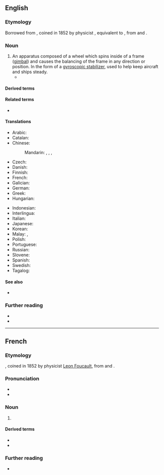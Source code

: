 ==English==

===Etymology===
Borrowed from {{bor|en|fr|gyroscope}}, coined in 1852 by physicist {{w|Leon Foucault}}, equivalent to {{confix|en|gyro|scope}}, from {{der|en|grc|γῦρος||circle}} and {{m|grc|σκοπός||watcher}}.

===Noun===
{{en-noun}}

# An apparatus composed of a wheel which spins inside of a frame ([[gimbal]]) and causes the balancing of the frame in any direction or position. In the form of a [[gyroscopic stabilizer]], used to help keep aircraft and ships steady.
#* {{quote-journal|en|date=2022 March 23|title=Network News: Hitachi on-train track monitoring trial expands to Scottish routes|journal=RAIL|issue=953|page=13|text=Working with NR, ScotRail and Porterbrook, Perpetuum has fitted sensors with '''gyroscopes''' and accelerometers to trains that are already in passenger service.}}

====Derived terms====
{{der3|en|gyro|gyrocompass|gyroscopic|gyroscopic stabilizer|lasergyro}}

====Related terms====
* {{l|en|gyroscopy}}

====Translations====
{{trans-top|apparatus}}
* Arabic: {{t|ar|جَيْرُوسْكُوب}}
* Catalan: {{t|ca|giroscopi|m}}
* Chinese:
*: Mandarin: {{t+|cmn|陀螺儀|sc=Hani}}, {{t+|cmn|陀螺仪|tr=tuóluóyí|sc=Hani}}, {{t+|cmn|迴轉儀|sc=Hani}}, {{t+|cmn|回转仪|tr=huízhuǎnyí|sc=Hani}}
* Czech: {{t+|cs|gyroskop|m}}
* Danish: {{t|da|gyroskop|c}}
* Finnish: {{t+|fi|gyroskooppi}}
* French: {{t+|fr|gyroscope|m}}
* Galician: {{t|gl|xiroscopio|m}}
* German: {{t+|de|Gyroskop|n}}
* Greek: {{t+|el|γυροσκόπιο|n}}
* Hungarian: {{t+|hu|giroszkóp}}
{{trans-mid}}
* Indonesian: {{t+|id|giroskop}}
* Interlingua: {{t|ia|gyroscopio}}
* Italian: {{t+|it|giroscopio|m}}
* Japanese: {{t|ja|ジャイロスコープ|tr=jairosukōpu|sc=Jpan}}
* Korean: {{t|ko|자이로 스코프}}
* Malay: {{t|ms|gegasing}}, {{t|ms|giroskop}}
* Polish: {{t+|pl|żyroskop|m}}
* Portuguese: {{t+|pt|giroscópio|m}}
* Russian: {{t+|ru|гироско́п|m}}
* Slovene: {{t|sl|žiroskop|m}}
* Spanish: {{t+|es|giroscopio|m}}
* Swedish: {{t|sv|gyroskop|n}}
* Tagalog: {{t|tl|halintigal}}
{{trans-bottom}}

====See also====
* {{l|en|INS}}

===Further reading===
* {{R:OneLook}}
* {{pedialite|gyroscope}}

----

==French==

===Etymology===
{{confix|fr|gyro|scope}}, coined in 1852 by physicist [[w:Leon Foucault|Leon Foucault]], from {{etyl|grc|fr}} {{m|grc|γῦρος||circle}} and {{m|grc|σκοπός||watcher}}.

===Pronunciation===
* {{fr-IPA}}
* {{audio|fr|Fr-Paris--gyroscope.ogg|Audio (Paris)}}

===Noun===
{{fr-noun|m}}

# {{l|en|gyroscope}}

====Derived terms====
* {{l|fr|gyroscopique}}
* {{l|fr|gyroscopiquement}}

===Further reading===
* {{R:TLFi}}